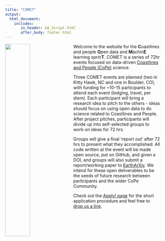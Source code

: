 ```yaml
---
title: "COMET"
output: 
  html_document:
    includes:
       in_header: GA_Script.html
       after_body: footer.html
---
```



<img src="L1.jpg" style="width:40%; margin-right: 20px" align="left">

Welcome to the website for the **C**oastlines and people **O**pen data and **M**achin**E** learning sprin**T**. COMET is a series of 72hr events focused on data-driven [Coastlines and People (CoPe)](https://coastlinesandpeople.org) science. 

Three COMET events are planned (two in Kitty Hawk, NC and one in Boulder, CO), with funding for ~10-15 participants to attend each event (lodging, travel, per diem). Each participant will bring a research idea to pitch to the others - ideas should focus on using open data to do science related to Coastlines and People. After project pitches, participants will divide up into self-selected groups to work on ideas for 72 hrs.

Groups will give a final 'report out' after 72 hrs to present what they accomplished. All code written at the event will be made open source, put on GitHub, and given a DOI, and groups will also submit a report/working paper to [EarthArXiv](https://eartharxiv.org). We intend for these open deliverables to be the seeds of future research between participants and the wider CoPe Community.

Check out the [Apply! page](https://forms.gle/bpQ6c6wBNgcBmZPk7) for the short application procedure and feel free to [drop us a line](CoPe-COMET-Contact.html).
